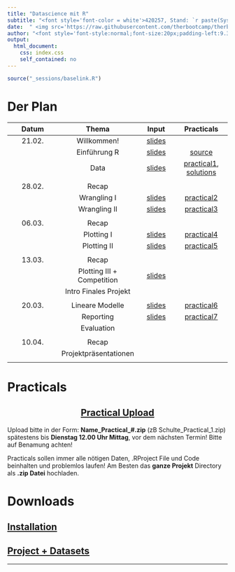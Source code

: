 ```yaml
---
title: "Datascience mit R"
subtitle: "<font style='font-color = white'>420257, Stand: `r paste(Sys.Date())`</font>"
date:  " <img src='https://raw.githubusercontent.com/therbootcamp/therbootcamp.github.io/master/_sessions/_image/by-sa.png' style= 'height:14.7px;vertical-align:baseline'/>"
author: "<font style='font-style:normal;font-size:20px;padding-left:9.3px'>FS 2024</font>"
output:
  html_document:
    css: index.css
    self_contained: no
---
```


```r
source("_sessions/baselink.R")
```

# Der Plan

|Datum|Thema|Input|Practicals|
|:--:|:---:|:-:|:--:|
|21.02.| Willkommen! | [slides](_sessions/Welcome/Welcome.html) | | 
|      | Einführung R | [slides](_sessions/IntroToR/IntroToR.html) | [source](_sessions/IntroToR/IntroToR_interactive.R) |
|      | Data | [slides](_sessions/Data/Data.html) | [practical1](_sessions/Data/Data_practical.html), [solutions](_sessions/Data/Data_practical_solutions.html)|
|| | | | 
|28.02.| Recap | | | 
|| Wrangling I | [slides](_sessions/Wrangling/Wrangling.html)|[practical2](_sessions/Wrangling/Wrangling_practical.html)<!--, [solutions](_sessions/Wrangling/Wrangling_practical_solutions.html)-->|  
|      | Wrangling II | [slides](_sessions/WranglingII/WranglingII.html) | [practical3](_sessions/WranglingII/WranglingII_practical.html)<!--, [solutions](_sessions/WranglingII/WranglingII_practical_solutions.html)-->|
|| | | | 
|06.03.| Recap | | | 
|| Plotting I | [slides](_sessions/PlottingI/PlottingI.html) | [practical4](_sessions/PlottingI/PlottingI_practicaI.html)<!--, [solutions](_sessions/PlottingI/PlottingI_practicaI_solutions.html)-->
|| Plotting II | [slides](_sessions/PlottingII/PlottingII.html) | [practical5](_sessions/PlottingII/PlottingII_practical.html)<!--, [solutions](_sessions/PlottingII/PlottingII_practical_solutions.html)-->|
|| | | | 
|13.03.| Recap | | | 
|| Plotting III + Competition |[slides](_sessions/PlottingIII/PlottingIII.html)|<!--[Competition](_sessions/PlottingIII/Competition.html)-->| |
||Intro Finales Projekt||<!--[Avocado](_sessions/Project/Final.html)-->||
|| | | | 
|20.03.| Lineare Modelle |[slides](_sessions/LinearModelsI/LinearModelsI.html)| [practical6](_sessions/LinearModelsI/LinearModelsI_practical.html)<!--, [solutions](_sessions/LinearModelsI/LinearModelsI_practical_solutions.html)-->| |
|| Reporting | [slides](_sessions/Reporting/Reporting.html)| [practical7](_sessions/Reporting/Reporting_practical.html)<!--, [solutions](_sessions/Reporting/Reporting_practical_solutions.html)-->||
|| Evaluation | <!--[Eval-Fragebogen](https://scanserveruls.unibe.ch/evasys/online.php?pswd=LT1PR)-->|||
|| | | | 
|10.04.| Recap | | | 
|| Projektpräsentationen |<!--[Next steps](_sessions/NextSteps/NextSteps.html) -->| <!--[feedback](https://forms.gle/38LagXxyH2cMHynt8), [evaluation](https://ilias.unibe.ch/goto_ilias3_unibe_file_2447103_download.html)-->| 
|| | | | 

# Practicals

<center><h2>[Practical Upload](https://www.dropbox.com/request/H8dN3B8vm81zifcTjovP)</h2></center>

Upload bitte in der Form: **Name_Practical_#.zip** (zB Schulte_Practical_1.zip) spätestens bis **Dienstag 12.00 Uhr Mittag**, vor dem nächsten Termin! Bitte auf Benamung achten!

Practicals sollen immer alle nötigen Daten, .RProject File und Code beinhalten und problemlos laufen! Am Besten das **ganze Projekt** Directory als **.zip Datei** hochladen. 

# Downloads

<h2>[Installation](installation.html)</h2>

<h2>[Project + Datasets](`r noquote(baselink)`_materials/RDS_Project.zip)</h2>

<hr>
